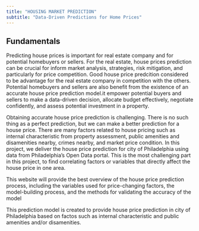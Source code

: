 ```yaml
---
title: "HOUSING MARKET PREDICTION"
subtitle: "Data-Driven Predictions for Home Prices"
---
```


## Fundamentals

Predicting house prices is important for real estate company and for potential homebuyers or sellers. For the real estate, house prices prediction can be crucial for inform market analysis, strategies, risk mitigation, and particularly for price competition. Good house price predcition considered to be advantage for the real estate company in competition with the others. Potential homebuyers and sellers are also benefit from the existence of an accurate house price prediction model.it empower potential buyers and sellers to make a data-driven decision, allocate budget effectively, negotiate confidently, and assess potential investment in a property.

Obtaining accurate house price prediction is challenging. There is no such thing as a perfect prediction, but we can make a better prediction for a house price. There are many factors related to house pricing such as internal characteristic from property assessment, public amenities and disamenities nearby, crimes nearby, and market price condition. In this project, we deliver the house price prediction for city of Philadelphia using data from Philadelphia's Open Data portal. This is the most challenging part in this project, to find correlating factors or variables that directly affect the house price in one area.

This website will provide the best overview of the house price prediction process, including the variables used for price-changing factors, the model-building process, and the methods for validating the accuracy of the model


::: {.callout-important}
This prediction model is created to provide house price prediction in city of Philadelphia based on factos such as internal characteristic and public amenities and/or disamenities.
:::





 
